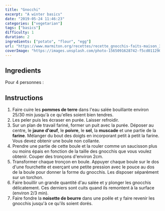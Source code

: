 ```yaml
---
title: "Gnocchi"
excerpt: "A winter basics"
date: "2019-05-24 11:46:23"
categories: ["vegetarian"]
tags: ["basics"]
difficulty: 1
duration: 2
ingredients: ["potato", "flour", "egg"]
url: "https://www.marmiton.org/recettes/recette_gnocchis-faits-maison_309952.aspx"
coverImage: "https://images.unsplash.com/photo-1565091628742-f5cd011290a6?ixid=MXwxMjA3fDB8MHxwaG90by1wYWdlfHx8fGVufDB8fHw%3D&ixlib=rb-1.2.1&auto=format&fit=crop&w=700&q=72"
---
```


## Ingredients

Pour 4 personnes :

<ul>
  <Ingredient v="500" t="g" i="pomme de terre" />
  <Ingredient v="250" t="g" i="farine" />
  <Ingredient v="1" i="jaune d'œuf" />
  <Ingredient i="Sel" />
  <Ingredient v="1" t="pincée" i="muscade" />
  <Ingredient v="1" t="noisette" i="beurre" />
</ul>

## Instructions

1. Faire cuire les **pommes de terre** dans l'eau salée bouillante environ 25/30 min jusqu'à ce qu'elles soient bien tendres.
2. Les peler puis les écraser en purée. Laisser refroidir.
3. Sur un plan de travail fariné, former un puit avec la purée. Déposer au centre, le **jaune d'œuf**, le **poivre**, le **sel**, la **muscade** et une partie de la **farine**. Mélanger du bout des doigts en incorporant petit à petit la farine. Vous devez obtenir une boule non collante.
4. Prendre une partie de cette boule et la rouler comme un saucisson plus ou moins épais en fonction de la taille des gnocchis que vous voulez obtenir. Couper des tronçons d'environ 2cm.
5. Transformer chaque tronçon en boule. Appuyer chaque boule sur le dos d'une fourchette et exerçant une petite pression avec le pouce au dos de la boule pour donner la forme du gnocchis. Les disposer séparément sur un torchon.
6. Faire bouillir un grande quantité d'au salée et y plonger les gnocchis délicatement. Ces derniers sont cuits quand ils remontent à la surface (environ 2/3 min).
7. Faire fondre la **noisette de beurre** dans une poêle et y faire revenir les gnocchis jusqu'à ce qu'ils soient dorés.
